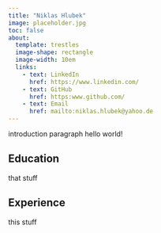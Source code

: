 ```yaml
---
title: "Niklas Hlubek"
image: placeholder.jpg
toc: false
about: 
  template: trestles
  image-shape: rectangle
  image-width: 10em
  links: 
    - text: LinkedIn
      href: https://www.linkedin.com/
    - text: GitHub
      href: https:www.github.com/
    - text: Email
      href: mailto:niklas.hlubek@yahoo.de
---
```


introduction paragraph hello world!

## Education

that stuff

## Experience

this stuff

